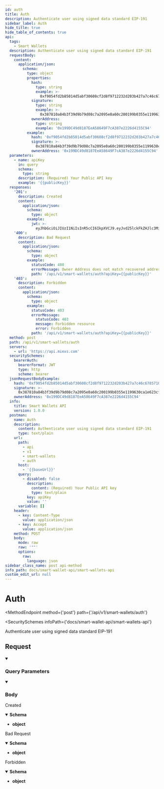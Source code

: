 ```yaml
---
id: auth
title: Auth
description: Authenticate user using signed data standard EIP-191
sidebar_label: Auth
hide_title: true
hide_table_of_contents: true
api:
  tags:
    - Smart Wallets
  description: Authenticate user using signed data standard EIP-191
  requestBody:
    content:
      application/json:
        schema:
          type: object
          properties:
            hash:
              type: string
              example: >-
                0xf9054fd2b85014d5abf30608cf2d8f9712232d203b427a7c46c6785710f880d9
            signature:
              type: string
              example: >-
                0x387810a84b3f39d9b79d08c7a2095e0a60c200199b0355e1199630ca1e623cf7564a4e3126a01ff43472399cf7087a361c44a3c125f216ed82cae175951243431b
            ownerAddress:
              type: string
              example: '0x199DC49d8187EeA58649F7cA387e2226d4155C94'
          example:
            hash: '0xf9054fd2b85014d5abf30608cf2d8f9712232d203b427a7c46c6785710f880d9'
            signature: >-
              0x387810a84b3f39d9b79d08c7a2095e0a60c200199b0355e1199630ca1e623cf7564a4e3126a01ff43472399cf7087a361c44a3c125f216ed82cae175951243431b
            ownerAddress: '0x199DC49d8187EeA58649F7cA387e2226d4155C94'
  parameters:
    - name: apiKey
      in: query
      schema:
        type: string
      description: (Required) Your Public API key
      example: '{{publicKey}}'
  responses:
    '201':
      description: Created
      content:
        application/json:
          schema:
            type: object
          example:
            jwt: >-
              eyJhbGciOiJIUzI1NiIsInR5cCI6IkpXVCJ9.eyJvd25lckFkZHJlc3MiOiIweDgwOUI3ODM3MWY1MGYyOEQyQzYxRjYzZTQ4YjU4YjdFZTA1M0UzRWEiLCJwcm9qZWN0SWQiOiI2M2NkMWJjMWQxOGMxNjQyMmJiOGMwYzMiLCJpYXQiOjE2NzUzMjcxOTR9.-iWIEN6OLyCI4j5WOA8V2mH3KQtrmEoUGhIS4migV9g
    '400':
      description: Bad Request
      content:
        application/json:
          schema:
            type: object
          example:
            statusCode: 400
            errorMessage: Owner Address does not match recovered address in signature
            path: '/api/v1/smart-wallets/auth?apiKey={{publicKey}}'
    '403':
      description: Forbidden
      content:
        application/json:
          schema:
            type: object
          example:
            statusCode: 403
            errorMessage:
              statusCode: 403
              message: Forbidden resource
              error: Forbidden
            path: '/api/v1/smart-wallets/auth?apiKey={{publicKey}}'
  method: post
  path: /api/v1/smart-wallets/auth
  servers:
    - url: 'https://api.miexs.com'
  securitySchemes:
    bearerAuth:
      bearerFormat: JWT
      type: http
      scheme: bearer
  jsonRequestBodyExample:
    hash: '0xf9054fd2b85014d5abf30608cf2d8f9712232d203b427a7c46c6785710f880d9'
    signature: >-
      0x387810a84b3f39d9b79d08c7a2095e0a60c200199b0355e1199630ca1e623cf7564a4e3126a01ff43472399cf7087a361c44a3c125f216ed82cae175951243431b
    ownerAddress: '0x199DC49d8187EeA58649F7cA387e2226d4155C94'
  info:
    title: Smart Wallets API
    version: 1.0.0
  postman:
    name: Auth
    description:
      content: Authenticate user using signed data standard EIP-191
      type: text/plain
    url:
      path:
        - api
        - v1
        - smart-wallets
        - auth
      host:
        - '{{baseUrl}}'
      query:
        - disabled: false
          description:
            content: (Required) Your Public API key
            type: text/plain
          key: apiKey
          value: ''
      variable: []
    header:
      - key: Content-Type
        value: application/json
      - key: Accept
        value: application/json
    method: POST
    body:
      mode: raw
      raw: '""'
      options:
        raw:
          language: json
sidebar_class_name: post api-method
info_path: docs/smart-wallet-api/smart-wallets-api
custom_edit_url: null
---
```




<h1 className={'openapi__heading'}>Auth</h1>

<MethodEndpoint
  method={'post'}
  path={'/api/v1/smart-wallets/auth'}
></MethodEndpoint>

<SecuritySchemes
  infoPath={'docs/smart-wallet-api/smart-wallets-api'}
></SecuritySchemes>

Authenticate user using signed data standard EIP-191

## Request

<details style={{"marginBottom":"1rem"}} className={"openapi-markdown__details"} data-collapsed={false} open={true}><summary style={{}}><h3 className={"openapi-markdown__details-summary-header-params"}>Query Parameters</h3></summary><div><ul><ParamsItem className={"paramsItem"} param={{"name":"apiKey","in":"query","schema":{"type":"string"},"description":"(Required) Your Public API key","example":"{{publicKey}}"}}></ParamsItem></ul></div></details><MimeTabs className={"openapi-tabs__mime"}><TabItem label={"application/json"} value={"application/json-schema"}><details style={{}} className={"openapi-markdown__details mime"} data-collapsed={false} open={true}><summary style={{}} className={"openapi-markdown__details-summary-mime"}><h3 className={"openapi-markdown__details-summary-header-body"}>Body</h3></summary><div style={{"textAlign":"left","marginLeft":"1rem"}}></div><ul style={{"marginLeft":"1rem"}}><SchemaItem collapsible={false} name={"hash"} required={false} schemaName={"string"} qualifierMessage={undefined} schema={{"type":"string","example":"0xf9054fd2b85014d5abf30608cf2d8f9712232d203b427a7c46c6785710f880d9"}}></SchemaItem><SchemaItem collapsible={false} name={"signature"} required={false} schemaName={"string"} qualifierMessage={undefined} schema={{"type":"string","example":"0x387810a84b3f39d9b79d08c7a2095e0a60c200199b0355e1199630ca1e623cf7564a4e3126a01ff43472399cf7087a361c44a3c125f216ed82cae175951243431b"}}></SchemaItem><SchemaItem collapsible={false} name={"ownerAddress"} required={false} schemaName={"string"} qualifierMessage={undefined} schema={{"type":"string","example":"0x199DC49d8187EeA58649F7cA387e2226d4155C94"}}></SchemaItem></ul></details></TabItem></MimeTabs><div><div><ApiTabs><TabItem label={"201"} value={"201"}><div>

Created

</div><div><MimeTabs className={"openapi-tabs__mime"} schemaType={"response"}><TabItem label={"application/json"} value={"application/json"}><SchemaTabs className={"openapi-tabs__schema"}><TabItem label={"Schema"} value={"Schema"}><details style={{}} className={"openapi-markdown__details response"} data-collapsed={false} open={true}><summary style={{}} className={"openapi-markdown__details-summary-response"}><strong>Schema</strong></summary><div style={{"textAlign":"left","marginLeft":"1rem"}}></div><ul style={{"marginLeft":"1rem"}}><li><div><strong>object</strong></div></li></ul></details></TabItem><TabItem label={"Example (from schema)"} value={"Example (from schema)"}><ResponseSamples responseExample={"{}"} language={"json"}></ResponseSamples></TabItem><TabItem label={"Example"} value={"Example"}><ResponseSamples responseExample={"{\n  \"jwt\": \"eyJhbGciOiJIUzI1NiIsInR5cCI6IkpXVCJ9.eyJvd25lckFkZHJlc3MiOiIweDgwOUI3ODM3MWY1MGYyOEQyQzYxRjYzZTQ4YjU4YjdFZTA1M0UzRWEiLCJwcm9qZWN0SWQiOiI2M2NkMWJjMWQxOGMxNjQyMmJiOGMwYzMiLCJpYXQiOjE2NzUzMjcxOTR9.-iWIEN6OLyCI4j5WOA8V2mH3KQtrmEoUGhIS4migV9g\"\n}"} language={"json"}></ResponseSamples></TabItem></SchemaTabs></TabItem></MimeTabs></div></TabItem><TabItem label={"400"} value={"400"}><div>

Bad Request

</div><div><MimeTabs className={"openapi-tabs__mime"} schemaType={"response"}><TabItem label={"application/json"} value={"application/json"}><SchemaTabs className={"openapi-tabs__schema"}><TabItem label={"Schema"} value={"Schema"}><details style={{}} className={"openapi-markdown__details response"} data-collapsed={false} open={true}><summary style={{}} className={"openapi-markdown__details-summary-response"}><strong>Schema</strong></summary><div style={{"textAlign":"left","marginLeft":"1rem"}}></div><ul style={{"marginLeft":"1rem"}}><li><div><strong>object</strong></div></li></ul></details></TabItem><TabItem label={"Example (from schema)"} value={"Example (from schema)"}><ResponseSamples responseExample={"{}"} language={"json"}></ResponseSamples></TabItem><TabItem label={"Example"} value={"Example"}><ResponseSamples responseExample={"{\n  \"statusCode\": 400,\n  \"errorMessage\": \"Owner Address does not match recovered address in signature\",\n  \"path\": \"/api/v1/smart-wallets/auth?apiKey={{publicKey}}\"\n}"} language={"json"}></ResponseSamples></TabItem></SchemaTabs></TabItem></MimeTabs></div></TabItem><TabItem label={"403"} value={"403"}><div>

Forbidden

</div><div><MimeTabs className={"openapi-tabs__mime"} schemaType={"response"}><TabItem label={"application/json"} value={"application/json"}><SchemaTabs className={"openapi-tabs__schema"}><TabItem label={"Schema"} value={"Schema"}><details style={{}} className={"openapi-markdown__details response"} data-collapsed={false} open={true}><summary style={{}} className={"openapi-markdown__details-summary-response"}><strong>Schema</strong></summary><div style={{"textAlign":"left","marginLeft":"1rem"}}></div><ul style={{"marginLeft":"1rem"}}><li><div><strong>object</strong></div></li></ul></details></TabItem><TabItem label={"Example (from schema)"} value={"Example (from schema)"}><ResponseSamples responseExample={"{}"} language={"json"}></ResponseSamples></TabItem><TabItem label={"Example"} value={"Example"}><ResponseSamples responseExample={"{\n  \"statusCode\": 403,\n  \"errorMessage\": {\n    \"statusCode\": 403,\n    \"message\": \"Forbidden resource\",\n    \"error\": \"Forbidden\"\n  },\n  \"path\": \"/api/v1/smart-wallets/auth?apiKey={{publicKey}}\"\n}"} language={"json"}></ResponseSamples></TabItem></SchemaTabs></TabItem></MimeTabs></div></TabItem></ApiTabs></div></div>

